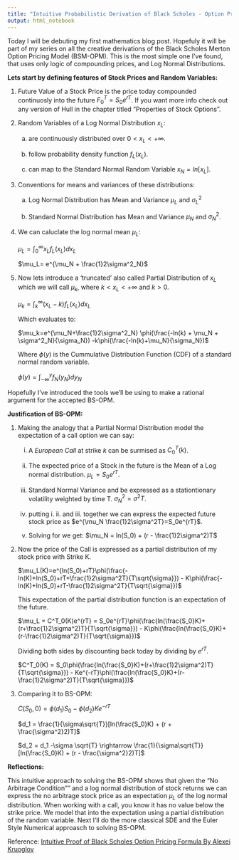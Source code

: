---
title: "Intuitive Probabilistic Derivation of Black Scholes - Option Pricing Formula"
output: html_notebook
---
Today I will be debuting my first mathematics blog post. Hopefuly it will be part of my series on all the creative derivations of the Black Scholes Merton Option Pricing Model (BSM-OPM). This is the most simple one I've found, that uses only logic of compounding prices, and Log Normal Distributions. 

**Lets start by defining features of Stock Prices and Random Variables:**

1. Future Value of a Stock Price is the price today compounded continuosly into the future $F_0^T = S_0e^{rT}$. If you want more info check out any version of Hull in the chapter titled "Properties of Stock Options".

2. Random Variables of a Log Normal Distribution $x_L$:

    a. are continuously distributed over $0<x_L<+\infty$.
  
    b. follow probability density function $f_L(x_L)$.
  
    c. can map to the Standard Normal Random Variable $x_N=ln[x_L]$.
  
3. Conventions for means and variances of these distributions:
  
    a. Log Normal Distribution has Mean and Variance $\mu_L$ and $\sigma^2_L$
    
    b. Standard Normal Distribution has Mean and Variance $\mu_N$ and  $\sigma^2_N$.
    
4. We can caluclate the log normal mean $\mu_L$:
 
      $\mu_L= \int_0^\infty{x_Lf_L(x_L)}dx_L$
  
      $\mu_L= e^{\mu_N + \frac{1}2\sigma^2_N}$

5. Now lets introduce a 'truncated' also called Partial Distribution of $x_L$ which we will call $\mu_k$, where $k<x_L<+\infty$ and $k>0$. 
  
      $\mu_k=\int^\infty_k{(x_L-k)f_L(x_L)}dx_L$
  
      Which evaluates to:
  
      $\mu_k=e^{\mu_N+\frac{1}2\sigma^2_N} \phi(\frac{-ln(k) + \mu_N + \sigma^2_N}{\sigma_N}) -k\phi(\frac{-ln(k)+\mu_N}{\sigma_N})$
  
      Where $\phi(y)$ is the Cummulative Distribution Function (CDF) of a standard normal random variable. 
  
      $\phi(y) = \int^y_{-\infty}f_N(y_N)dy_N$
      
Hopefully I've introduced the tools we'll be using to make a rational argument for the accepted BS-OPM.
  
**Justification of BS-OPM:**

1. Making the analogy that a Partial Normal Distribution model the expectation of a call option we can say:
  
    i. A *European Call* at strike $k$ can be surmised as $C^T_0(k)$.

    ii. The expected price of a Stock in the future is the Mean of a  Log normal distribution. $\mu_L = S_0e^{rT}$.

    iii. Standard Normal Variance and be expressed as a stationtionary volatility weighted by time T. $\sigma^2_N = \sigma^2T$.
  
    iv. putting i. ii. and iii. together we can express the expected future stock price as $e^{\mu_N \frac{1}2\sigma^2T}=S_0e^{rT}$.
    
    v. Solving for we get: $\mu_N = ln(S_0) + (r - \frac{1}2\sigma^2)T$

2. Now the price of the Call is expressed as a partial distribution of my stock price with Strike K. 

    $\mu_L(K)=e^{ln(S_0)+rT}\phi(\frac{-ln(K)+ln(S_0)+rT+\frac{1}2\sigma^2T}{T\sqrt{\sigma}}) - K\phi(\frac{-ln(K)+ln(S_0)+rT-\frac{1}2\sigma^2T}{T\sqrt{\sigma}})$

    This expectation of the partial distribution function is an expectation of the future. 

    $\mu_L = C^T_0(K)e^{rT} = S_0e^{rT}\phi(\frac{ln(\frac{S_0}K)+(r+\frac{1}2\sigma^2)T}{T\sqrt{\sigma}}) - K\phi(\frac{ln(\frac{S_0}K)+(r-\frac{1}2\sigma^2)T}{T\sqrt{\sigma}})$

    Dividing both sides by discounting back today by dividing by $e^{rT}$.

    $C^T_0(K) = S_0\phi(\frac{ln(\frac{S_0}K)+(r+\frac{1}2\sigma^2)T}{T\sqrt{\sigma}}) - Ke^{-rT}\phi(\frac{ln(\frac{S_0}K)+(r-\frac{1}2\sigma^2)T}{T\sqrt{\sigma}})$

3. Comparing it to BS-OPM:

    $C(S_0,0) = \phi(d_1)S_0 - \phi(d_2)Ke^{-rT}$
    
    $d_1 = \frac{1}{\sigma\sqrt{T}}[ln(\frac{S_0}K) + (r + \frac{\sigma^2}2)T]$

    $d_2 = d_1 -\sigma \sqrt{T} \rightarrow \frac{1}{\sigma\sqrt{T}}[ln(\frac{S_0}K) + (r - \frac{\sigma^2}2)T]$

**Reflections:**

This intuitive approach to solving the BS-OPM shows that given the "No Arbitrage Condition"" and a log normal distribution of stock returns we can express the no arbitrage stock price as an expectation $\mu_L$ of the log normal distribution. When working with a call, you know it has no value below the strike price. We model that into the expectation using a partial distribution of the random variable. Next I'll do the more classical SDE and the Euler Style Numerical approasch to solving BS-OPM. 

Reference:
[Intuitive Proof of Black Scholes Option Pricing Formula By Alexei Kruoglov](https://arxiv.org/ftp/physics/papers/0612/0612022.pdf)